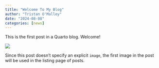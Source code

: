 ```yaml
---
title: "Welcome To My Blog"
author: "Tristan O'Malley"
date: "2024-08-08"
categories: [news]
---
```


This is the first post in a Quarto blog. Welcome!

![](thumbnail.jpg)

Since this post doesn't specify an explicit `image`, the first image in the post will be used in the listing page of posts.

